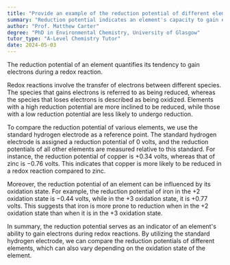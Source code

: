 ```yaml
---
title: "Provide an example of the reduction potential of different elements in redox reactions"
summary: "Reduction potential indicates an element's capacity to gain electrons during a redox reaction, reflecting its tendency to be reduced."
author: "Prof. Matthew Carter"
degree: "PhD in Environmental Chemistry, University of Glasgow"
tutor_type: "A-Level Chemistry Tutor"
date: 2024-05-03
---
```


The reduction potential of an element quantifies its tendency to gain electrons during a redox reaction.

Redox reactions involve the transfer of electrons between different species. The species that gains electrons is referred to as being reduced, whereas the species that loses electrons is described as being oxidized. Elements with a high reduction potential are more inclined to be reduced, while those with a low reduction potential are less likely to undergo reduction.

To compare the reduction potential of various elements, we use the standard hydrogen electrode as a reference point. The standard hydrogen electrode is assigned a reduction potential of $0$ volts, and the reduction potentials of all other elements are measured relative to this standard. For instance, the reduction potential of copper is $+0.34$ volts, whereas that of zinc is $-0.76$ volts. This indicates that copper is more likely to be reduced in a redox reaction compared to zinc.

Moreover, the reduction potential of an element can be influenced by its oxidation state. For example, the reduction potential of iron in the +2 oxidation state is $-0.44$ volts, while in the +3 oxidation state, it is $+0.77$ volts. This suggests that iron is more prone to reduction when in the +2 oxidation state than when it is in the +3 oxidation state.

In summary, the reduction potential serves as an indicator of an element's ability to gain electrons during redox reactions. By utilizing the standard hydrogen electrode, we can compare the reduction potentials of different elements, which can also vary depending on the oxidation state of the element.
    
